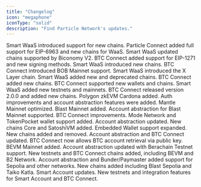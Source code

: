 ```yaml
---
title: "Changelog"
icon: "megaphone"
iconType: "solid"
description: "Find Particle Network's updates."
---
```


<Card title="May 29, 2024" icon="calendar" href="/changelog/may24/may-29-2024">
  Smart WaaS introduced support for new chains.
</Card>

<Card title="May 20, 2024" icon="calendar" href="/changelog/may24/may-20-2024">
  Particle Connect added full support for EIP-6963 and new chains for WaaS.
</Card>

<Card title="May 11, 2024" icon="calendar" href="/changelog/may24/may-11-2024">
  Smart WaaS updated chains supported by Biconomy V2. BTC Connect added support 
  for EIP-1271 and new signing methods.
</Card>

<Card title="April 26, 2024" icon="calendar" href="/changelog/april24/april-26-2024">
  Smart WaaS introduced new chains. BTC Connect introduced BOB Mainnet support.
</Card>

<Card title="April 19, 2024" icon="calendar" href="/changelog/april24/april-19-2024">
  Smart WaaS introduced the X Layer chain.
</Card>

<Card title="April 15, 2024" icon="calendar" href="/changelog/april24/april-15-2024">
  Smart WaaS added new and deprecated chains. BTC Connect added new chains.
</Card>

<Card title="March 28, 2024" icon="calendar" href="/changelog/march24/march-28-24">
  BTC Connect supported new wallets and chains. Smart WaaS added new testnets and mainnets.
</Card>

<Card title="March 21, 2024" icon="calendar" href="/changelog/march24/march-21-24">
  BTC Connect released version 2.0.0 and added new chains. Polygon zkEVM Cardona added.
</Card>

<Card title="March 7, 2024" icon="calendar" href="/changelog/march24/march-7-24">
  Auth improvements and account abstraction features were added. Mantle Mainnet optimized.
</Card>

<Card title="March 1, 2024" icon="calendar" href="/changelog/march24/march-1-24">
  Blast Mainnet added. Account abstraction for Blast Mainnet supported. BTC Connect improvements.
</Card>

<Card title="February 23, 2024" icon="calendar" href="/changelog/february24/february-23-24">
  Mode Network and TokenPocket wallet support added. Account abstraction updated.
</Card>

<Card title="February 19, 2024" icon="calendar" href="/changelog/february24/february-19-24">
  New chains Core and SatoshiVM added. Embedded Wallet support expanded.
</Card>

<Card title="February 4, 2024" icon="calendar" href="/changelog/february24/february-4-24">
  New chains added and removed. Account abstraction and BTC Connect updated.
</Card>

<Card title="February 3, 2024" icon="calendar" href="/changelog/february24/february-3-24">
  BTC Connect now allows BTC account retrieval via public key.
</Card>

<Card title="January 29, 2024" icon="calendar" href="/changelog/january24/january-29-24">
  BEVM Mainnet added. Account abstraction updated with Berachain Testnet support.
</Card>

<Card title="January 25, 2024" icon="calendar" href="/changelog/january24/january-25-24">
  New testnets and BTC Connect chains added, including BEVM and B2 Network.
</Card>

<Card title="January 22, 2024" icon="calendar" href="/changelog/january24/january-22-24">
  Account abstraction and Bunder/Paymaster added support for Sepolia and other networks.
</Card>

<Card title="January 19, 2024" icon="calendar" href="/changelog/january24/january-19-24">
  New chains added including Blast Sepolia and Taiko Katla. Smart Account updates.
</Card>

<Card title="January 15, 2024" icon="calendar" href="/changelog/january24/january-15-24">
  New testnets and integration features for Smart Account and BTC Connect.

